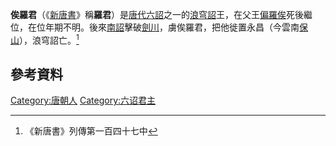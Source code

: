 '''俟羅君'''（《[[新唐書|新唐書]]》稱'''羅君'''）是[[唐代|唐代]][[六詔|六詔]]之一的[[浪穹詔|浪穹詔]]王，在父王[[偏羅俟|偏羅俟]]死後繼位，在位年期不明。後來[[南詔|南詔]]擊破[[劍川|劍川]]，虜俟羅君，把他徙置永昌（今雲南[[保山|保山]]），浪穹詔亡。<ref>《新唐書》列傳第一百四十七中</ref>

{{start box}}
{{s-before|[[偏羅俟|偏羅俟]]}}
{{s-title|[[六詔|六詔]][[浪穹詔|浪穹詔]]王}}
{{s-after|無}}
{{end box}}

==參考資料==
{{reflist}}
{{六詔君主}}
{{唐朝人小作品}}
[[Category:唐朝人|Category:唐朝人]]
[[Category:六诏君主|Category:六诏君主]]